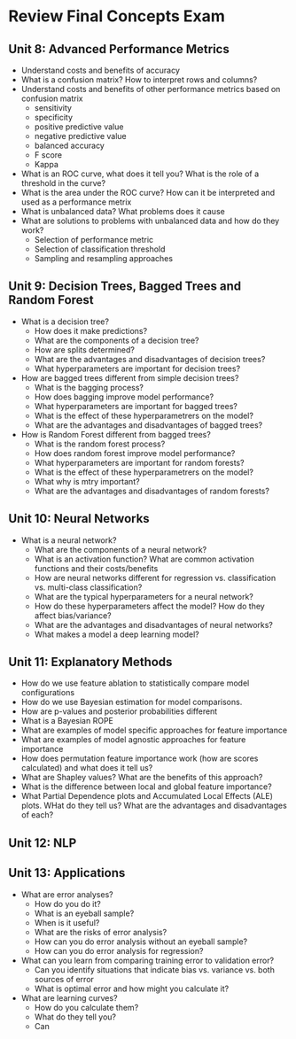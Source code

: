 # Review Final Concepts Exam {.unnumbered}

## Unit 8: Advanced Performance Metrics

- Understand costs and benefits of accuracy 
- What is a confusion matrix?  How to interpret rows and columns? 
- Understand costs and benefits of other performance metrics based on confusion matrix
  - sensitivity
  - specificity
  - positive predictive value
  - negative predictive value
  - balanced accuracy
  - F score
  - Kappa
  
- What is an ROC curve, what does it tell you?  What is the role of a threshold in the curve?
- What is the area under the ROC curve?  How can it be interpreted and used as a performance metrix
- What is unbalanced data?  What problems does it cause
- What are solutions to problems with unbalanced data and how do they work?
  - Selection of performance metric
  - Selection of classification threshold
  - Sampling and resampling approaches
  
## Unit 9: Decision Trees, Bagged Trees and Random Forest

- What is a decision tree?
  - How does it make predictions?
  - What are the components of a decision tree?
  - How are splits determined?
  - What are the advantages and disadvantages of decision trees?
  - What hyperparameters are important for decision trees?

- How are bagged trees different from simple decision trees?
  - What is the bagging process?
  - How does bagging improve model performance?
  - What hyperparameters are important for bagged trees?  
  - What is the effect of these hyperparametrers on the model?
  - What are the advantages and disadvantages of bagged trees?
  
- How is Random Forest different from bagged trees?
  - What is the random forest process?
  - How does random forest improve model performance?
  - What hyperparameters are important for random forests?
  - What is the effect of these hyperparametrers on the model?
  - What why is mtry important?
  - What are the advantages and disadvantages of random forests?
  
## Unit 10: Neural Networks

- What is a neural network?
  - What are the components of a neural network?
  - What is an activation function?  What are common activation functions and their costs/benefits 
  - How are neural networks different for regression vs. classification vs. multi-class classification?
  - What are the typical hyperparameters for a neural network?
  - How do these hyperparameters affect the model?  How do they affect bias/variance?
  - What are the advantages and disadvantages of neural networks? 
  - What makes a model a deep learning model? 
  
  
## Unit 11: Explanatory Methods

- How do we use feature ablation to statistically compare model configurations
- How do we use Bayesian estimation for model comparisons.
- How are p-values and posterior probabilities different
- What is a Bayesian ROPE
- What are examples of model specific approaches for feature importance
- What are examples of model agnostic approaches for feature importance
- How does permutation feature importance work (how are scores calculated) and what does it tell us?
- What are Shapley values? What are the benefits of this approach?
- What is the difference between local and global feature importance?
- What Partial Dependence plots and Accumulated Local Effects (ALE) plots.  WHat do they tell us?  What are the advantages and disadvantages of each?

## Unit 12: NLP

## Unit 13:  Applications

- What are error analyses?  
  - How do you do it?  
  - What is an eyeball sample?  
  - When is it useful?  
  - What are the risks of error analysis?
  - How can you do error analysis without an eyeball sample?  
  - How can you do error analysis for regression?
- What can you learn from comparing training error to validation error?
  - Can you identify situations that indicate bias vs. variance vs. both sources of error
  - What is optimal error and how might you calculate it?

- What are learning curves?
  - How do you calculate them?
  - What do they tell you?
  - Can 